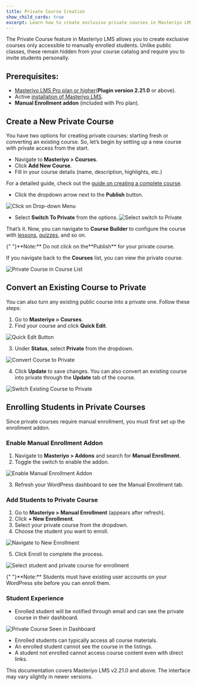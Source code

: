 ```yaml
---
title: Private Course Creation
show_child_cards: true
excerpt: Learn how to create exclusive private courses in Masteriyo LMS that are only accessible to manually enrolled students.
---
```


The Private Course feature in Masteriyo LMS allows you to create exclusive courses only accessible to manually enrolled students. Unlike public classes, these remain hidden from your course catalog and require you to invite students personally.  

## Prerequisites:
- [Masteriyo LMS Pro plan or higher](https://masteriyo.com/pricing/)(**Plugin version 2.21.0** or above).  
- Active [installation of Masteriyo LMS](https://docs.masteriyo.com/getting-started/installation#installing-masteriyo-lms-pro-version).
- **Manual Enrollment addon** (included with Pro plan).   

## Create a New Private Course 
You have two options for creating private courses: starting fresh or converting an existing course. So, let’s begin by setting up a new course with private access from the start.  

- Navigate to **Masteriyo > Courses**. 
- Click **Add New Course**. 
- Fill in your course details (name, description, highlights, etc.)   

For a detailed guide, check out the [guide on creating a complete course](https://docs.masteriyo.com/course-creation/complete-course-creation). 

- Click the dropdown arrow next to the **Publish** button. 

![Click on Drop-down Menu](https://raw.githubusercontent.com/Masteriyo/masteriyo-docs/main/assets/images/private-course/click-on-drop-down-menu.png)

- Select **Switch To Private** from the options. 
![Select switch to Private](https://raw.githubusercontent.com/Masteriyo/masteriyo-docs/main/assets/images/private-course/switch-to-private.png)

That’s it. Now, you can navigate to **Course Builder** to configure the course with [lessons](https://docs.masteriyo.com/course-creation/text-lesson-creation), [quizzes](https://docs.masteriyo.com/course-creation/advanced-quiz-creation), and so on. 

<Callout>
  {" "}**Note:** Do not click on the**Publish** for your private course.
</Callout>

If you navigate back to the **Courses** list, you can view the private course. 

![Private Course in Course List](https://raw.githubusercontent.com/Masteriyo/masteriyo-docs/main/assets/images/private-course/private-course-on-course-list.png)

## Convert an Existing Course to Private
You can also turn any existing public course into a private one. Follow these steps:
1. Go to **Masteriyo > Courses**.   
2. Find your course and click **Quick Edit**.  

![Quick Edit Button](https://raw.githubusercontent.com/Masteriyo/masteriyo-docs/main/assets/images/private-course/quick-edit-course.png)

3. Under **Status**, select **Private** from the dropdown.

![Convert Course to Private](https://raw.githubusercontent.com/Masteriyo/masteriyo-docs/main/assets/images/private-course/convert-course-to-private.png)

4. Click **Update** to save changes.
You can also convert an existing course into private through the **Update** tab of the course. 

![Switch Existing Course to Private](https://raw.githubusercontent.com/Masteriyo/masteriyo-docs/main/assets/images/private-course/switch-existing-course-to-private.png)

## Enrolling Students in Private Courses 
Since private courses require manual enrollment, you must first set up the enrollment addon. 

### Enable Manual Enrollment Addon
1. Navigate to **Masteriyo > Addons** and search for **Manual Enrollment**.   
2. Toggle the switch to enable the addon.   

![Enable Manual Enrollment Addon](https://raw.githubusercontent.com/Masteriyo/masteriyo-docs/main/assets/images/private-course/navigate-to-addon-and-enable-manual-enrollment.png)

3. Refresh your WordPress dashboard to see the Manual Enrollment tab. 

### Add Students to Private Course 
1. Go to **Masteriyo > Manual Enrollment** (appears after refresh).  
2. Click **+ New Enrollment**.   
3. Select your private course from the dropdown.   
4. Choose the student you want to enroll.   

![Navigate to New Enrollment](https://raw.githubusercontent.com/Masteriyo/masteriyo-docs/main/assets/images/private-course/navigate-to-new-enrollment.png)

5. Click Enroll to complete the process.  

![Select student and private course for enrollment](https://raw.githubusercontent.com/Masteriyo/masteriyo-docs/main/assets/images/private-course/select-student-and-course-for-enrollment.png)

<Callout>
  {" "}**Note:** Students must have existing user accounts on your WordPress site before you can enroll them.
</Callout>

### Student Experience 
- Enrolled student will be notified through email and can see the private course in their dashboard.   

![Private Course Seen in Dashboard](https://raw.githubusercontent.com/Masteriyo/masteriyo-docs/main/assets/images/private-course/private-course-in-dashboard.png)

- Enrolled students can typically access all course materials.    
- An enrolled student cannot see the course in the listings.   
- A student not enrolled cannot access course content even with direct links.  

This documentation covers Masteriyo LMS v2.21.0 and above. The interface may vary slightly in newer versions. 



